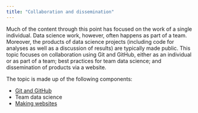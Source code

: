 ```yaml
---
title: "Collaboration and dissemination"
---
```


Much of the content through this point has focused on the work of a single individual. Data science work, however, often happens as part of a team. Moreover, the products of data science projects (including code for analyses as well as a discussion of results) are typically made public. This topic focuses on collaboration using Git and GitHub, either as an individual or as part of a team; best practices for team data science; and dissemination of products via a website. 

The topic is made up of the following components:


* [Git and GitHub](git.html)
* Team data science
* [Making websites](making_websites.html)
